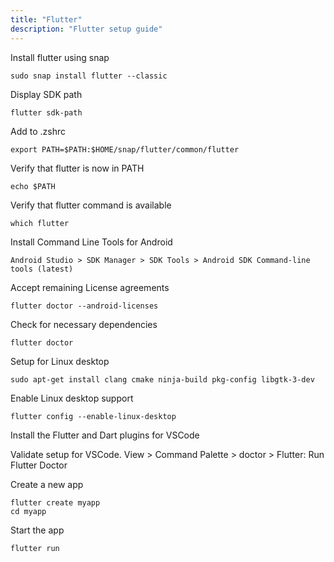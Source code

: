 ```yaml
---
title: "Flutter"
description: "Flutter setup guide"
---
```


Install flutter using snap

```
sudo snap install flutter --classic
```

Display SDK path

```
flutter sdk-path
```

Add to .zshrc

```
export PATH=$PATH:$HOME/snap/flutter/common/flutter
```

Verify that flutter is now in PATH

```
echo $PATH
```

Verify that flutter command is available

```
which flutter
```

Install Command Line Tools for Android

```
Android Studio > SDK Manager > SDK Tools > Android SDK Command-line tools (latest)
```

Accept remaining License agreements

```
flutter doctor --android-licenses
```

Check for necessary dependencies

```
flutter doctor
```

Setup for Linux desktop

```
sudo apt-get install clang cmake ninja-build pkg-config libgtk-3-dev
```

Enable Linux desktop support

```
flutter config --enable-linux-desktop
```

Install the Flutter and Dart plugins for VSCode

Validate setup for VSCode. View > Command Palette > doctor > Flutter: Run Flutter Doctor

Create a new app

```
flutter create myapp
cd myapp
```

Start the app

```
flutter run
```